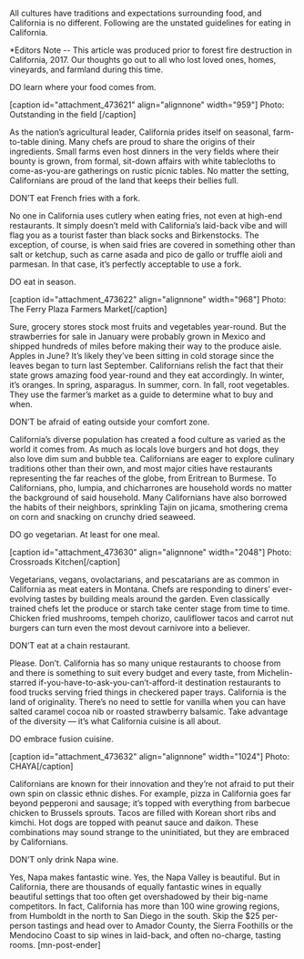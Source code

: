 All cultures have traditions and expectations surrounding food, and California is no different. Following are the unstated guidelines for eating in California. 

*Editors Note -- This article was produced prior to forest fire destruction in California, 2017. Our thoughts go out to all who lost loved ones, homes, vineyards, and farmland during this time.

DO learn where your food comes from.


[caption id="attachment_473621" align="alignnone" width="959"] Photo: Outstanding in the field [/caption]
 
As the nation’s agricultural leader, California prides itself on seasonal, farm-to-table dining. Many chefs are proud to share the origins of their ingredients. Small farms even host dinners in the very fields where their bounty is grown, from formal, sit-down affairs with white tablecloths to come-as-you-are gatherings on rustic picnic tables. No matter the setting, Californians are proud of the land that keeps their bellies full.
 
DON’T eat French fries with a fork.

 
No one in California uses cutlery when eating fries, not even at high-end restaurants. It simply doesn’t meld with California’s laid-back vibe and will flag you as a tourist faster than black socks and Birkenstocks. The exception, of course, is when said fries are covered in something other than salt or ketchup, such as carne asada and pico de gallo or truffle aioli and parmesan. In that case, it’s perfectly acceptable to use a fork.

DO eat in season.

[caption id="attachment_473622" align="alignnone" width="968"] Photo: The Ferry Plaza Farmers Market[/caption]
 
Sure, grocery stores stock most fruits and vegetables year-round. But the strawberries for sale in January were probably grown in Mexico and shipped hundreds of miles before making their way to the produce aisle. Apples in June? It’s likely they’ve been sitting in cold storage since the leaves began to turn last September. Californians relish the fact that their state grows amazing food year-round and they eat accordingly. In winter, it’s oranges. In spring, asparagus. In summer, corn. In fall, root vegetables. They use the farmer’s market as a guide to determine what to buy and when.

DON’T be afraid of eating outside your comfort zone.

 
California’s diverse population has created a food culture as varied as the world it comes from. As much as locals love burgers and hot dogs, they also love dim sum and bubble tea. Californians are eager to explore culinary traditions other than their own, and most major cities have restaurants representing the far reaches of the globe, from Eritrean to Burmese. To Californians, pho, lumpia, and chicharrones are household words no matter the background of said household. Many Californians have also borrowed the habits of their neighbors, sprinkling Tajin on jicama, smothering crema on corn and snacking on crunchy dried seaweed.
 
DO go vegetarian. At least for one meal.

[caption id="attachment_473630" align="alignnone" width="2048"] Photo: Crossroads Kitchen[/caption] 

Vegetarians, vegans, ovolactarians, and pescatarians are as common in California as meat eaters in Montana. Chefs are responding to diners’ ever-evolving tastes by building meals around the garden. Even classically trained chefs let the produce or starch take center stage from time to time. Chicken fried mushrooms, tempeh chorizo, cauliflower tacos and carrot nut burgers can turn even the most devout carnivore into a believer.
 
DON’T eat at a chain restaurant.

 
Please. Don’t. California has so many unique restaurants to choose from and there is something to suit every budget and every taste, from Michelin-starred if-you-have-to-ask-you-can’t-afford-it destination restaurants to food trucks serving fried things in checkered paper trays. California is the land of originality. There’s no need to settle for vanilla when you can have salted caramel cocoa nib or roasted strawberry balsamic. Take advantage of the diversity — it’s what California cuisine is all about.

DO embrace fusion cuisine.

[caption id="attachment_473632" align="alignnone" width="1024"] Photo: CHAYA[/caption] 


Californians are known for their innovation and they’re not afraid to put their own spin on classic ethnic dishes. For example, pizza in California goes far beyond pepperoni and sausage; it’s topped with everything from barbecue chicken to Brussels sprouts. Tacos are filled with Korean short ribs and kimchi. Hot dogs are topped with peanut sauce and daikon. These combinations may sound strange to the uninitiated, but they are embraced by Californians.
 
DON’T only drink Napa wine.

 
Yes, Napa makes fantastic wine. Yes, the Napa Valley is beautiful. But in California, there are thousands of equally fantastic wines in equally beautiful settings that too often get overshadowed by their big-name competitors. In fact, California has more than 100 wine growing regions, from Humboldt in the north to San Diego in the south. Skip the $25 per-person tastings and head over to Amador County, the Sierra Foothills or the Mendocino Coast to sip wines in laid-back, and often no-charge, tasting rooms. [mn-post-ender]



 
 
